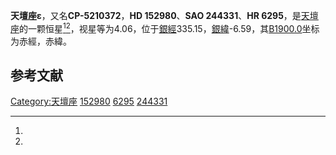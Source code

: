 {{Starbox begin
| name = 天壇座ε
}}
{{Starbox observe
| epoch = [[J2000.0|J2000.0]]
| constell = [[天壇座|天壇座]]<ref name=SIMBAD>{{cite web
 | url=http://simbad.u-strasbg.fr/simbad/sim-id?Ident=HR+6295
 | title=Pulsating variable Star
 | publisher=Centre de Données astronomiques de Strasbourg
 | work=SIMBAD
 | accessdate=2012-07-13
 | archive-date=2021-08-31
 | archive-url=https://web.archive.org/web/20210831191544/https://simbad.u-strasbg.fr/simbad/sim-id?Ident=HR+6295
 | dead-url=no
 }}</ref><ref name=DATA>{{cite web
 | url=http://vizier.u-strasbg.fr/viz-bin/VizieR-5?-out.add=.&-source=5050&-corr=PK=HR&-out.max=9999&HR=6295
 | title=VizieR Detailed Page
 | accessdate=2012-07-13
 | archive-date=2016-03-05
 | archive-url=https://web.archive.org/web/20160305031244/http://vizier.u-strasbg.fr/viz-bin/VizieR-5?-out.add=.&-source=5050&-corr=PK=HR&-out.max=9999&HR=6295
 | dead-url=no
 }}</ref>
| 星官 = 
| ra = {{RA|16|59|35.1}}<ref name=SIMBAD /><ref name=DATA />
| dec = {{DEC|-53|9|38}}<ref name=SIMBAD /><ref name=DATA />
| appmag_v = 4.06<ref name=SIMBAD /><ref name=DATA />
}}
{{Starbox character
| class = K4IIIab<ref name=SIMBAD /><ref name=DATA />
| b-v = 1.45<ref name=SIMBAD /><ref name=DATA />
| u-b = 1.71<ref name=SIMBAD /><ref name=DATA />
| r-i = 0.54E<ref name=SIMBAD /><ref name=DATA />
| variable = 
}}
{{Starbox astrometry
| radial_v = 1.71
| prop_mo_ra = 23
| parallax = 0.005
| p_error = 
}}
{{Starbox catalog
| names =CP-5210372，[[SAO星表|SAO]] 244331，[[HD星表|HD]] 152980，[[HR星表|HR]] 6295}}
{{Starbox reference |Simbad=HR+6295}}
{{Starbox end}}

'''天壇座ε'''，又名'''CP-5210372'''，'''HD 152980'''、'''SAO 244331'''、'''HR 6295'''，是[[天壇座|天壇座]]的一颗恒星<ref name=SIMBAD /><ref name=DATA />，视星等为4.06，位于[[銀道座標系|銀經]]335.15，[[銀道座標系|銀緯]]-6.59，其[[B1900.0|B1900.0]]坐标为赤經{{RA|16|51|36.7}}，赤緯{{DEC|-53|-6.59|23}}。

== 参考文献 ==
{{reflist}}

{{star-stub}}

{{天壇座恒星}}
[[Category:天壇座|Category:天壇座]]
[[Category:HD和HDE天體|152980]]
[[Category:HR天體|6295]]
[[Category:SAO天體|244331]]